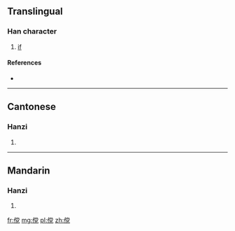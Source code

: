 {{also|儻}}
==Translingual==

===Han character===
{{Han char|rn=9|rad=人|as=10|sn=12|four=|canj=人火月山 (OFBU)|ids=⿰[[亻]][[党]]}}

# [[if]]

====References====
* {{Han ref|kx=0114.051|hdz=10202.160|uh=50A5|ud=20645}}

----

==Cantonese==

===Hanzi===
{{yue-hanzi|jyut=|y=tong2|tra=儻}}

# {{defn|lang=yue|sort=人10}}

----

==Mandarin==

===Hanzi===
{{cmn-hanzi|tra=儻|pin=[[tǎng]] ([[tang3]])|wg=t'ang<sup>3</sup>}}

# {{defn|lang=cmn|sort=人10}}

[[fr:傥]]
[[mg:傥]]
[[pl:傥]]
[[zh:傥]]
